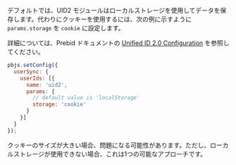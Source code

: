 <!-- GWH same section in integration-prebid.md, integration-prebid-client-side.md, integration-prebid-client-server.md. integration-javascript.md is different -->

デフォルトでは、UID2 モジュールはローカルストレージを使用してデータを保存します。代わりにクッキーを使用するには、次の例に示すように `params.storage` を `cookie` に設定します。

詳細については、Prebid ドキュメントの [Unified ID 2.0 Configuration](https://docs.prebid.org/dev-docs/modules/userid-submodules/unified2.html#unified-id-20-configuration) を参照してください。

```js
pbjs.setConfig({ 
  userSync: { 
    userIds: [{ 
      name: 'uid2', 
      params: { 
        // default value is 'localStorage' 
        storage: 'cookie'   
      } 
    }] 
  } 
}); 
```
クッキーのサイズが大きい場合、問題になる可能性があります。ただし、ローカルストレージが使用できない場合、これは1つの可能なアプローチです。
